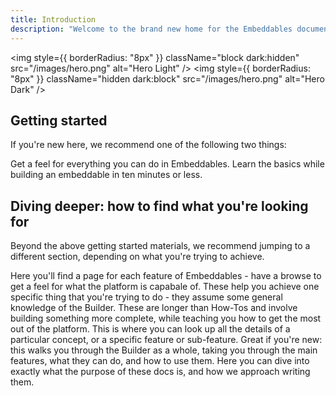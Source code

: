 ```yaml
---
title: Introduction
description: "Welcome to the brand new home for the Embeddables documentation"
---
```


<img
  style={{ borderRadius: "8px" }}
  className="block dark:hidden"
  src="/images/hero.png"
  alt="Hero Light"
/>
<img
  style={{ borderRadius: "8px" }}
  className="hidden dark:block"
  src="/images/hero.png"
  alt="Hero Dark"
/>

## Getting started

If you're new here, we recommend one of the following two things:

<CardGroup cols={2}>
  <Card
    title="10-min Tour of the Builder"
    icon="pen-to-square"
    href="/tutorials/quickstart"
  >
    Get a feel for everything you can do in Embeddables.
  </Card>
  <Card
    title="10-min Quickstart Tutorial"
    icon="pen-to-square"
    href="/tutorials/quickstart"
  >
    Learn the basics while building an embeddable in ten minutes or less.
  </Card>
</CardGroup>

## Diving deeper: how to find what you're looking for

Beyond the above getting started materials, we recommend jumping to a different section, depending on what you're trying to achieve.

<CardGroup cols={2}>
  <Card title="Features" icon="palette" href="/guide">
    Here you'll find a page for each feature of Embeddables - have a browse to
    get a feel for what the platform is capabale of.
  </Card>
  <Card title="How-Tos" icon="code" href="/how-tos">
    These help you achieve one specific thing that you're trying to do - they
    assume some general knowledge of the Builder.
  </Card>
  <Card title="Tutorials" icon="screwdriver-wrench" href="/tutorials">
    These are longer than How-Tos and involve building something more complete,
    while teaching you how to get the most out of the platform.
  </Card>
  <Card title="Reference" icon="list" href="/reference">
    This is where you can look up all the details of a particular concept, or a
    specific feature or sub-feature.
  </Card>
</CardGroup>

<Accordian>
  <Card title="Guide to the Builder" icon="signs-post" href="/guide">
    Great if you're new: this walks you through the Builder as a whole, taking
    you through the main features, what they can do, and how to use them.
  </Card>
  <Card title="About these docs" icon="circle-info" href="/reference">
    Here you can dive into exactly what the purpose of these docs is, and how we
    approach writing them.
  </Card>
</Accordian>
